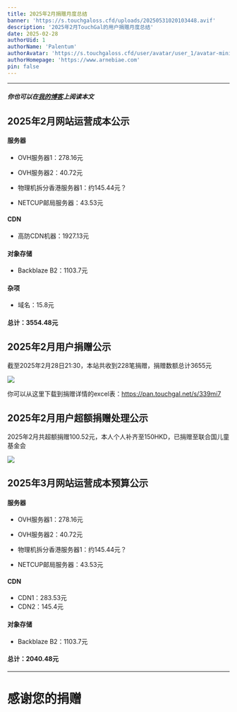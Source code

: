```yaml
---
title: 2025年2月捐赠月度总结
banner: 'https://s.touchgaloss.cfd/uploads/20250531020103448.avif'
description: '2025年2月TouchGal的用户捐赠月度总结'
date: 2025-02-28
authorUid: 1
authorName: 'Palentum'
authorAvatar: 'https://s.touchgaloss.cfd/user/avatar/user_1/avatar-mini.avif'
authorHomepage: 'https://www.arnebiae.com'
pin: false
---
```


---

##### 你也可以在[我的博客](https://www.arnebiae.com/p/202502dona/)上阅读本文

## 2025年2月网站运营成本公示

#### 服务器

- OVH服务器1：278.16元

- OVH服务器2：40.72元

- 物理机拆分香港服务器1：约145.44元？

- NETCUP邮局服务器：43.53元

#### CDN

- 高防CDN机器：1927.13元

#### 对象存储

- Backblaze B2：1103.7元

#### 杂项

- 域名：15.8元

#### 总计：3554.48元

## 2025年2月用户捐赠公示

截至2025年2月28日21:30，本站共收到228笔捐赠，捐赠数额总计3655元

![](https://s.touchgaloss.cfd/uploads/20250531020229084.avif)

你可以从这里下载到捐赠详情的excel表：https://pan.touchgal.net/s/339mi7

## 2025年2月用户超额捐赠处理公示

2025年2月共超额捐赠100.52元，本人个人补齐至150HKD，已捐赠至联合国儿童基金会

![](https://s.touchgaloss.cfd/uploads/20250531020242251.avif)

## 2025年3月网站运营成本预算公示

#### 服务器

- OVH服务器1：278.16元

- OVH服务器2：40.72元

- 物理机拆分香港服务器1：约145.44元？

- NETCUP邮局服务器：43.53元

#### CDN

- CDN1：283.53元
- CDN2：145.4元

#### 对象存储

- Backblaze B2：1103.7元

#### 总计：2040.48元

---

# 感谢您的捐赠